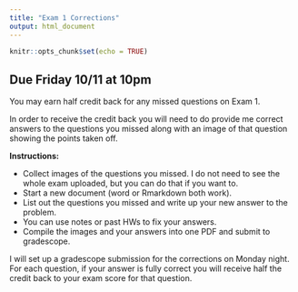 ---
title: "Exam 1 Corrections"
output: html_document
---

```{r setup, include=FALSE}
knitr::opts_chunk$set(echo = TRUE)
```

## Due Friday 10/11 at 10pm

You may earn half credit back for any missed questions on Exam 1. 


In order to receive the credit back you will need to do provide me correct answers to the questions you missed along with an image of that question showing the points taken off.


**Instructions:**

- Collect images of the questions you missed. I do not need to see the whole exam uploaded, but you can do that if you want to.
- Start a new document (word or Rmarkdown both work).
- List out the questions you missed and write up your new answer to the problem.
- You can use notes or past HWs to fix your answers.
- Compile the images and your answers into one PDF and submit to gradescope.

I will set up a gradescope submission for the corrections on Monday night. For each question, if your answer is fully correct you will receive half the credit back to your exam score for that question.

